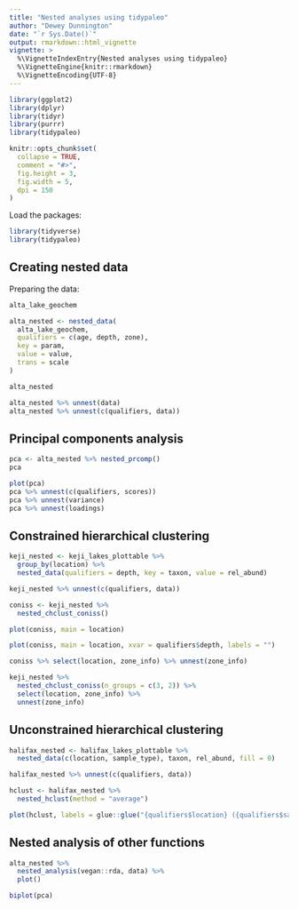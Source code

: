 ```yaml
---
title: "Nested analyses using tidypaleo"
author: "Dewey Dunnington"
date: "`r Sys.Date()`"
output: rmarkdown::html_vignette
vignette: >
  %\VignetteIndexEntry{Nested analyses using tidypaleo}
  %\VignetteEngine{knitr::rmarkdown}
  %\VignetteEncoding{UTF-8}
---
```


```r
library(ggplot2)
library(dplyr)
library(tidyr)
library(purrr)
library(tidypaleo)

knitr::opts_chunk$set(
  collapse = TRUE,
  comment = "#>",
  fig.height = 3,
  fig.width = 5,
  dpi = 150
)
```

Load the packages:

```r
library(tidyverse)
library(tidypaleo)
```

## Creating nested data

Preparing the data:

```r
alta_lake_geochem
```

```r
alta_nested <- nested_data(
  alta_lake_geochem,
  qualifiers = c(age, depth, zone),
  key = param,
  value = value,
  trans = scale
)

alta_nested
```

```r
alta_nested %>% unnest(data)
alta_nested %>% unnest(c(qualifiers, data))
```

## Principal components analysis

```r
pca <- alta_nested %>% nested_prcomp()
pca
```

```r
plot(pca)
pca %>% unnest(c(qualifiers, scores))
pca %>% unnest(variance)
pca %>% unnest(loadings)
```

## Constrained hierarchical clustering

```r
keji_nested <- keji_lakes_plottable %>%
  group_by(location) %>%
  nested_data(qualifiers = depth, key = taxon, value = rel_abund)

keji_nested %>% unnest(c(qualifiers, data))
```

```r
coniss <- keji_nested %>% 
  nested_chclust_coniss()

plot(coniss, main = location)
```

```r
plot(coniss, main = location, xvar = qualifiers$depth, labels = "")
```

```r
coniss %>% select(location, zone_info) %>% unnest(zone_info)
```

```r
keji_nested %>%
  nested_chclust_coniss(n_groups = c(3, 2)) %>%
  select(location, zone_info) %>% 
  unnest(zone_info)
```

## Unconstrained hierarchical clustering

```r
halifax_nested <- halifax_lakes_plottable %>%
  nested_data(c(location, sample_type), taxon, rel_abund, fill = 0)

halifax_nested %>% unnest(c(qualifiers, data))
```

```r
hclust <- halifax_nested %>%
  nested_hclust(method = "average")

plot(hclust, labels = glue::glue("{qualifiers$location} ({qualifiers$sample_type})"))
```

## Nested analysis of other functions

```r
alta_nested %>%
  nested_analysis(vegan::rda, data) %>%
  plot()
```

```r
biplot(pca)
```

